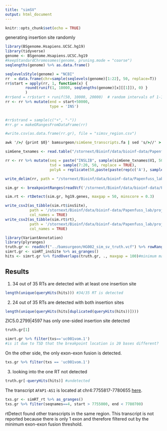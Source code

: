 ```yaml
---
title: "simSV"
output: html_document
---
```


```r
knitr::opts_chunk$set(echo = TRUE)
```

generating insertion site randomly
```r
library(BSgenome.Hsapiens.UCSC.hg19)
library(tidyverse)
genome <- BSgenome.Hsapiens.UCSC.hg19
#keepStandardChromosomes(genome, pruning.mode = "coarse")
seqlengths(genome) %>% as.data.frame()
```

```r
seqlevelsStyle(genome) = "NCBI"
rr  = data.frame(chr=sample(seqlevels(genome)[1:22], 50, replace=T))
rr$start = apply(rr, 1, function(x) { 
         round(runif(1, 10000, seqlengths(genome)[x][[1]]), 0) }
         )
#rr$end = rr$start + runif(50, 10000, 20000)  # random intervals of 1-1000 bases
rr <- rr %>% mutate(end = start+50000,
                    type = 'INS')
                    

#rr$strand = sample(c("+", "-"))
#rr.gr = makeGRangesFromDataFrame(rr)

#write.csv(as.data.frame(rr.gr), file = "simsv_region.csv")
```

```cmd
awk '/>/ {print $0}' bamsurgeon/simGene_transcripts.fa | sed 's/>//' > bamsurgeon/simGene_txnames.txt
```

```r
simGene_txnames <- read.table("/stornext/Bioinf/data/bioinf-data/Papenfuss_lab/projects/StructuralVariantAnnotation/bamsurgeon/simGene_txnames.txt", quote="", comment.char="")
```

```r
rr <- rr %>% mutate(seq = paste("INSLIB", sample(simGene_txnames$V1, 50), sep = ":"),
                    tsd = sample(7:20, 50, replace = TRUE),
                    polyA = replicate(50,paste(paste(rep(c('A'), sample(5:10,1)), collapse = ''), c('^'),paste(rep(c('T'), sample(2:5,1)), collapse = ''), sep = '')))

write_delim(rr, path = "/stornext/Bioinf/data/bioinf-data/Papenfuss_lab/projects/StructuralVariantAnnotation/bamsurgeon/simsv_region.csv", delim=" ", col_names = FALSE)
```

```r
sim.gr <- breakpointRanges(readVcf('/stornext/Bioinf/data/bioinf-data/Papenfuss_lab/projects/StructuralVariantAnnotation/bamsurgeon/HG002_sim_sv.sorted.vcf'))
```
```r
sim.rt <- rtDetect(sim.gr, hg19.genes, maxgap = 50, minscore = 0.3)

write_csv2(as_tibble(sim.rt$insSite), 
           path = '/stornext/Bioinf/data/bioinf-data/Papenfuss_lab/projects/StructuralVariantAnnotation/bamsurgeon/simRT_insSite.csv', 
           col_names = TRUE)
write_csv2(as_tibble(sim.rt$rt), 
           path = '/stornext/Bioinf/data/bioinf-data/Papenfuss_lab/projects/StructuralVariantAnnotation/bamsurgeon/simRT_rt.csv', 
           col_names = TRUE)
```


```r
library(VariantAnnotation)
library(plyranges)
truth.gr <- readVcf("../bamsurgeon/HG002_sim_sv_truth.vcf") %>% rowRanges()
simrt.gr <- simRT_insSite %>% as_granges()
hits <- simrt.gr %>% findOverlaps(truth.gr, ., maxgap = 100)#minimum maxgap is 19 for 60 hits (56 unique hits)
```

## Results

1. 34 out of 35 RTs are detected with at least one insertion site
```r
length(unique(queryHits(hits))) #34/35 RT is detected
```

2. 24 out of 35 RTs are detected with both insertion sites
```r
length(unique(queryHits(hits[duplicated(queryHits(hits))])))
```
ZIC5.0.2799|4597 has only one-sided insertion site detected
```r
truth.gr[1]
```
```r
simrt.gr %>% filter(txs=='uc001vom.1') 
#is it due to TSD that the breakpoint location is 20 bases different?
```
On the other side, the only exon-exon fusion is detected.
```r
txs.gr %>% filter(txs == 'uc001vom.1')
```

3. looking into the one RT not detected
```r
truth.gr[-queryHits(hits)] #undetected
```
The transcript `AFAP1-AS1` is located at chr4:7755817-7780655 [here](https://www.ncbi.nlm.nih.gov/gene?term=NR_026892).

```r
txs.gr <- simRT_rt %>% as_granges()
txs.gr %>% filter(seqnames==4, start > 7755000, end < 7780700)
```
rtDetect found other transcripts in the same region. This transcript is not reported because there is only 1 exon and therefore filtered out by the minimum exon-exon fusion threshold.


